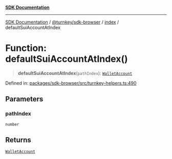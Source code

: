 [**SDK Documentation**](../../../../README.mdx)

***

[SDK Documentation](../../../../packages.mdx) / [@turnkey/sdk-browser](../../README.mdx) / [index](../README.mdx) / defaultSuiAccountAtIndex

# Function: defaultSuiAccountAtIndex()

> **defaultSuiAccountAtIndex**(`pathIndex`): [`WalletAccount`](../interfaces/WalletAccount.mdx)

Defined in: [packages/sdk-browser/src/turnkey-helpers.ts:490](https://github.com/tkhq/sdk/blob/3a88af7d1d927c6022706911d6af0f92f1440e00/packages/sdk-browser/src/turnkey-helpers.ts#L490)

## Parameters

### pathIndex

`number`

## Returns

[`WalletAccount`](../interfaces/WalletAccount.mdx)
